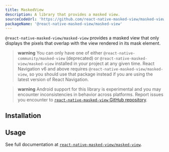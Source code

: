 ```yaml
---
title: MaskedView
description: A library that provides a masked view.
sourceCodeUrl: 'https://github.com/react-native-masked-view/masked-view'
packageName: '@react-native-masked-view/masked-view'
---
```



`@react-native-masked-view/masked-view` provides a masked view that only displays the pixels that overlap with the view rendered in its mask element.

> **warning** You can only have one of either `@react-native-community/masked-view` (deprecated) or `@react-native-masked-view/masked-view` installed in your project at any given time. React Navigation v6 and above requires `@react-native-masked-view/masked-view`, so you should use that package instead if you are using the latest version of React Navigation.

> **warning** Android support for this library is experimental and you may encounter inconsistencies in behavior across platforms. Report issues you encounter to [`react-native-masked-view` GitHub repository](https://github.com/react-native-masked-view/masked-view).

<PlatformsSection android emulator ios simulator />

## Installation

<APIInstallSection href="https://github.com/react-native-masked-view/masked-view#getting-started" />

## Usage

See full documentation at [`react-native-masked-view/masked-view`](https://github.com/react-native-masked-view/masked-view).
